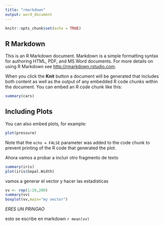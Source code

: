 ```yaml
---
title: "rmarkdown"
output: word_document
---
```


```r
knitr::opts_chunk$set(echo = TRUE)
```

## R Markdown

This is an R Markdown document. Markdown is a simple formatting syntax for authoring HTML, PDF, and MS Word documents. For more details on using R Markdown see <http://rmarkdown.rstudio.com>.

When you click the **Knit** button a document will be generated that includes both content as well as the output of any embedded R code chunks within the document. You can embed an R code chunk like this:

```r
summary(cars)
```

## Including Plots

You can also embed plots, for example:

```r
plot(pressure)
```

Note that the `echo = FALSE` parameter was added to the code chunk to prevent printing of the R code that generated the plot.

Ahora vamos a probar a incluir otro fragmento de texto

```r
summary(iris)
plot(iris$Sepal.Width)
```
vamos a generar el vector y hacer las estadisticas

```r
vv <- rep(1:20,200)
summary(vv)
boxplot(vv,main="my vector")
```
*ERES UN PRINGAO*

esto se escribe en markdown `r mean(vv)`